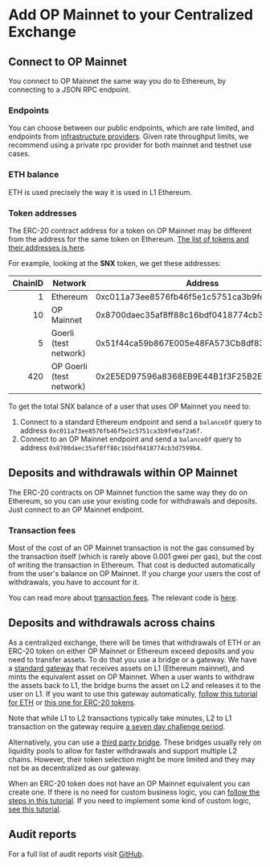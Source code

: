# Add OP Mainnet to your Centralized Exchange

## Connect to OP Mainnet

You connect to OP Mainnet the same way you do to Ethereum, by connecting to a JSON RPC endpoint.

### Endpoints

You can choose between our public endpoints, which are rate limited, and endpoints from [infrastructure providers](/op-networks). Given rate throughput limits, we recommend using a private rpc provider for both mainnet and testnet use cases. 

### ETH balance

ETH is used precisely the way it is used in L1 Ethereum.

### Token addresses

The ERC-20 contract address for a token on OP Mainnet may be different from the address for the same token on Ethereum. [The list of tokens and their addresses is here](https://static.optimism.io/optimism.tokenlist.json).

For example, looking at the **SNX** token, we get these addresses:

| ChainID | Network | Address |
| -: | - | - |
| 1  | Ethereum    | 0xc011a73ee8576fb46f5e1c5751ca3b9fe0af2a6f |
| 10 | OP Mainnet    | 0x8700daec35af8ff88c16bdf0418774cb3d7599b4
| 5 | Goerli (test network) | 0x51f44ca59b867E005e48FA573Cb8df83FC7f7597
| 420 | OP Goerli (test network) | 0x2E5ED97596a8368EB9E44B1f3F25B2E813845303

To get the total SNX balance of a user that uses OP Mainnet you need to:

1. Connect to a standard Ethereum endpoint and send a `balanceOf` query to address `0xc011a73ee8576fb46f5e1c5751ca3b9fe0af2a6f`.
1. Connect to an OP Mainnet endpoint and send a `balanceOf` query to address `0x8700daec35af8ff88c16bdf0418774cb3d7599b4`.


## Deposits and withdrawals within OP Mainnet

The ERC-20 contracts on OP Mainnet function the same way they do on Ethereum, so you can use your existing code for withdrawals and deposits. Just connect to an OP Mainnet endpoint.


### Transaction fees

Most of the cost of an OP Mainnet transaction is not the gas consumed by the transaction itself (which is rarely above 0.001 gwei per gas), but the cost of writing the transaction in Ethereum. That cost is deducted automatically from the user's balance on OP Mainnet. If you charge your users the cost of withdrawals, you have to account for it.

You can read more about [transaction fees](/transaction-fees/overview).
The relevant code is [here](/tools/javascript/sdk-estimate-gas).


## Deposits and withdrawals across chains

As a centralized exchange, there will be times that withdrawals of ETH or an ERC-20 token on either OP Mainnet or Ethereum exceed deposits and you need to transfer assets. 
To do that you use a bridge or a gateway. 
We have a [standard gateway](https://app.optimism.io/bridge) that receives assets on L1 (Ethereum mainnet), and mints the equivalent asset on OP Mainnet. 
When a user wants to withdraw the assets back to L1, the bridge burns the asset on L2 and releases it to the user on L1. If you want to use this gateway automatically, [follow this tutorial for ETH](/dapp-developers/bridging/cross-dom-bridge-eth) or [this one for ERC-20 tokens](/dapp-developers/bridging/cross-dom-bridge-erc20).

Note that while L1 to L2 transactions typically take minutes, L2 to L1 transaction on the gateway require [a seven day challenge period](https://help.optimism.io/hc/en-us/articles/4411895558171-Why-do-I-need-to-wait-a-week-when-moving-assets-out-of-Optimism-).

Alternatively, you can use a [third party bridge](https://www.optimism.io/apps/bridges). These bridges usually rely on liquidity pools to allow for faster withdrawals and support multiple L2 chains. However, their token selection might be more limited and they may not be as decentralized as our gateway.

When an ERC-20 token does not have an OP Mainnet equivalent you can create one. 
If there is no need for custom business logic, you can [follow the steps in this tutorial](/dapp-developers/bridging/standard-bridge-standard-token).
If you need to implement some kind of custom logic, [see this tutorial](/dapp-developers/bridging/standard-bridge-custom-token).

## Audit reports
For a full list of audit reports visit [GitHub](https://github.com/ethereum-optimism/optimism/tree/develop/docs/security-reviews).
